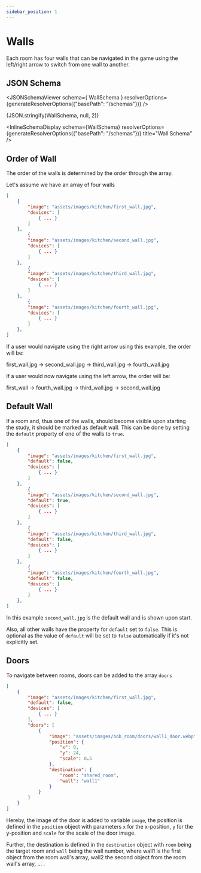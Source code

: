 ```yaml
---
sidebar_position: 1
---
```


# Walls

Each room has four walls that can be navigated in the game using the left/right arrow to switch from one wall to another.

## JSON Schema

<JSONSchemaViewer schema={ WallSchema } resolverOptions={generateResolverOptions({"basePath": "/schemas"})} />

<CodeBlock language="json-schema">{JSON.stringify(WallSchema, null, 2)}</CodeBlock>

<InlineSchemaDisplay 
  schema={WallSchema} 
  resolverOptions={generateResolverOptions({"basePath": "/schemas"})} 
  title="Wall Schema"
/>

## Order of Wall

The order of the walls is determined by the order through the array.

Let's assume we have an array of four walls

```json title="Example Array of four walls"
[
    {
        "image": "assets/images/kitchen/first_wall.jpg",
        "devices": [
            { ... }
        ]
    },
        {
        "image": "assets/images/kitchen/second_wall.jpg",
        "devices": [
            { ... }
        ]
    },
        {
        "image": "assets/images/kitchen/third_wall.jpg",
        "devices": [
            { ... }
        ]
    },
        {
        "image": "assets/images/kitchen/fourth_wall.jpg",
        "devices": [
            { ... }
        ]
    },
]
```

If a user would navigate using the right arrow using this example, the order will be:

first_wall.jpg → second_wall.jpg → third_wall.jpg → fourth_wall.jpg



If a user would now navigate using the left arrow, the order will be:

first_wall → fourth_wall.jpg → third_wall.jpg → second_wall.jpg

## Default Wall

If a room and, thus one of the walls, should become visible upon starting the study, it should be marked as default wall.
This can be done by setting the `default` property of one of the walls to `true`.

```json title="Example Array of four walls with default values"
[
    {
        "image": "assets/images/kitchen/first_wall.jpg",
        "default": false,
        "devices": [
            { ... }
        ]
    },
        {
        "image": "assets/images/kitchen/second_wall.jpg",
        "default": true,
        "devices": [
            { ... }
        ]
    },
        {
        "image": "assets/images/kitchen/third_wall.jpg",
        "default": false,
        "devices": [
            { ... }
        ]
    },
        {
        "image": "assets/images/kitchen/fourth_wall.jpg",
        "default": false,
        "devices": [
            { ... }
        ]
    },
]
```

In this example `second_wall.jpg` is the default wall and is shown upon start.

Also, all other walls have the property for `default` set to `false`. This is optional as the value of `default` will be set to `false` automatically if it's not explicitly set.

## Doors

To navigate between rooms, doors can be added to the array `doors`

```json title="Example Array of four walls with default values"
[
    {
        "image": "assets/images/kitchen/first_wall.jpg",
        "default": false,
        "devices": [
            { ... }
        ],
        "doors": [
            {
                "image": "assets/images/bob_room/doors/wall1_door.webp",
                "position": {
                    "x": 0,
                    "y": 24,
                    "scale": 0.5
                },
                "destination": {
                    "room": "shared_room",
                    "wall": "wall1"
                }
            }
        ]
    }
]
```

Hereby, the image of the door is added to variable `image`, the position is defined in the `position` object with parameters `x` for the x-position, `y` for the y-position and `scale` for the scale of the door image.

Further, the destination is defined in the `destination` object with `room` being the target room and `wall` being the wall number, where wall1 is the first object from the room wall's array, wall2 the second object from the room wall's array, ... .